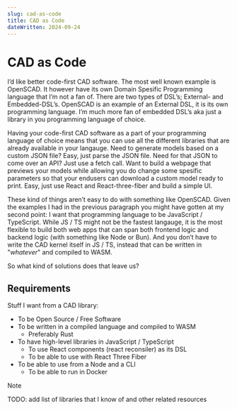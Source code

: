 ```yaml
---
slug: cad-as-code
title: CAD as Code
dateWritten: 2024-09-24
---
```


# CAD as Code

I’d like better code-first CAD software. The most well known example is OpenSCAD.
It however have its own Domain Spesific Programming language that I’m not a fan of.
There are two types of DSL’s; External- and Embedded-DSL’s.
OpenSCAD is an example of an External DSL, it is its own programming language.
I’m much more fan of embedded DSL’s aka just a library in you programming language of choice.

Having your code-first CAD software as a part of your programming language of choice means that you can use all the different libraries that are already available in your langauge.
Need to generate models based on a custom JSON file? Easy, just parse the JSON file.
Need for that JSON to come over an API? Just use a fetch call.
Want to build a webpage that previews your models while allowing you do change some spesific parameters so that your endusers can download a custom model ready to print.
Easy, just use React and React-three-fiber and build a simple UI.

These kind of things aren’t easy to do with something like OpenSCAD.
Given the examples I had in the previous paragraph you might have gotten at my second point: I want that programming language to be JavaScript / TypeScript.
While JS / TS might not be the fastest langauge, it is the most flexible to build both web apps that can span both frontend logic and backend logic (with something like Node or Bun).
And you don’t have to write the CAD kernel itself in JS / TS, instead that can be written in "_whatever_" and compiled to WASM.

So what kind of solutions does that leave us?

## Requirements

Stuff I want from a CAD library:

- To be Open Source / Free Software
- To be written in a compiled language and compiled to WASM
    - Preferably Rust
- To have high-level libraries in JavaScript / TypeScript
    - To use React components (react reconsiler) as its DSL
    - To be able to use with React Three Fiber
- To be able to use from a Node and a CLI
    - To be able to run in Docker

> [!NOTE]
> TODO: add list of libraries that I know of and other related resources

